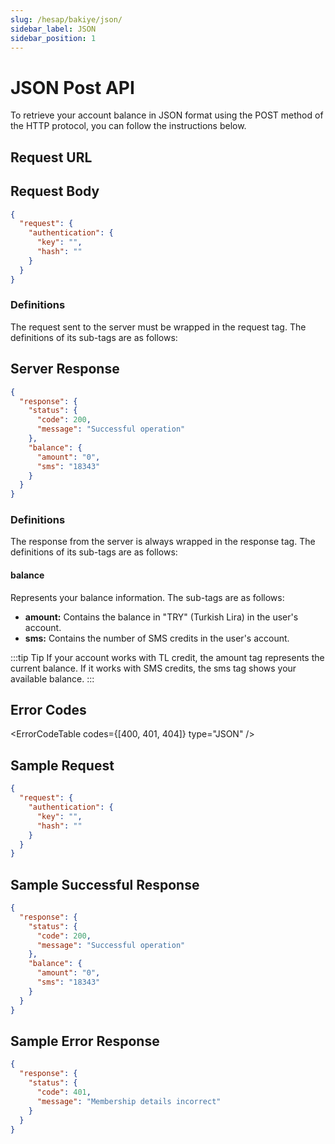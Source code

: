 ```yaml
---
slug: /hesap/bakiye/json/
sidebar_label: JSON
sidebar_position: 1
---
```



# JSON Post API
To retrieve your account balance in JSON format using the POST method of the HTTP protocol, you can follow the instructions below.

## Request URL

<RequestURL type="POST" url="https://api.iletimerkezi.com/v1/get-balance/json" />

## Request Body

```json
{
  "request": {
    "authentication": {
      "key": "",
      "hash": ""
    }
  }
}
```

### Definitions

The request sent to the server must be wrapped in the <Badge>request</Badge> tag. The definitions of its sub-tags are as follows:

<AccessDescription />

## Server Response

```json
{
  "response": {
    "status": {
      "code": 200,
      "message": "Successful operation"
    },
    "balance": {
      "amount": "0",
      "sms": "18343"
    }
  }
}
```

### Definitions

The response from the server is always wrapped in the <Badge>response</Badge> tag. The definitions of its sub-tags are as follows:

<ResponseStatus />

#### balance
Represents your balance information. The sub-tags are as follows:

+ **amount:** Contains the balance in "TRY" (Turkish Lira) in the user's account.
+ **sms:** Contains the number of SMS credits in the user's account.

:::tip Tip
If your account works with TL credit, the <Badge>amount</Badge> tag represents the current balance. If it works with SMS credits, the <Badge>sms</Badge> tag shows your available balance.
:::

## Error Codes

<ErrorCodeTable codes={[400, 401, 404]} type="JSON" />

## Sample Request
```json
{
  "request": {
    "authentication": {
      "key": "",
      "hash": ""
    }
  }
}
```

## Sample Successful Response
```json
{
  "response": {
    "status": {
      "code": 200,
      "message": "Successful operation"
    },
    "balance": {
      "amount": "0",
      "sms": "18343"
    }
  }
}
```

## Sample Error Response
```json
{
  "response": {
    "status": {
      "code": 401,
      "message": "Membership details incorrect"
    }
  }
}
```